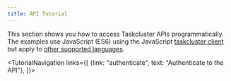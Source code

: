 ```yaml
---
title: API Tutorial
---
```



This section shows you how to access Taskcluster APIs programmatically.  The
examples use JavaScript (ES6) using the JavaScript [taskcluster
client](https://github.com/taskcluster/taskcluster/tree/main/clients/client) but apply to [other
supported
languages](/docs/manual/using/integration/libraries).

<TutorialNavigation links={[
  {link: "authenticate", text: "Authenticate to the API"},
]}>
</TutorialNavigation>
